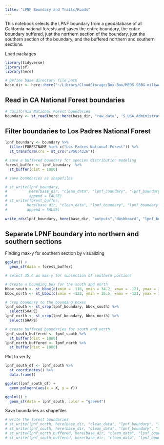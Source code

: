 ```yaml
---
title: "LPNF Boundary and Trails/Roads"
---
```


This notebook selects the LPNF boundary from a geodatabase of all California national forests and saves the entire boundary, the entire boundary buffered, just the northern section of the boundary, just the southern section of the boundary, and the buffered northern and southern sections.

Load packages
```r
library(tidyverse)
library(sf)
library(here)

# Define base directory file path
base_dir <- here::here("~/Library/CloudStorage/Box-Box/MEDS-SBBG-milkweed")
```

## Read in CA National Forest boundaries
```r
# California National Forest boundaries
boundary <- st_read(here::here(base_dir, "raw_data", "S_USA_AdministrativeForest.gdb"))
```

## Filter boundaries to Los Padres National Forest
```r
lpnf_boundary <- boundary %>% 
  filter(FORESTNAME %in% c("Los Padres National Forest")) %>%
  st_transform(crs = st_crs("EPSG:4326"))

# save a buffered boundary for species distribution modeling
forest_buffer <- lpnf_boundary  %>%
  st_buffer(dist = 1000)

# save boundaries as shapefiles

# st_write(lpnf_boundary,
#          here(base_dir, "clean_data", "lpnf_boundary", "lpnf_boundary", "lpnf_boundary.shp"),
#          append = FALSE)
# st_write(forest_buffer,
#         here(base_dir, "clean_data", "lpnf_boundary", "lpnf_boundary_buffered", "lpnf_boundary_buffered.shp"),
#         append = FALSE)
 
write_rds(lpnf_boundary, here(base_dir, "outputs","dashboard", "lpnf_boundary.rda"))
```

## Separate LPNF boundary into northern and southern sections

Finding max-y for southern section by visualizing
```r
ggplot() +
  geom_sf(data = forest_buffer)

# select 35.6 as max-y for subsection of southern portion! 
```

```r
# Create a bounding box for the south and north
bbox_south <- st_bbox(c(xmin = -118, ymin = 34.2, xmax = -121, ymax = 35.5),  crs = st_crs(4326))
bbox_north <- st_bbox(c(xmin = -122, ymin = 35.5, xmax = -121, ymax = 36.5),  crs = st_crs(4326))

# Crop boundary to the bounding boxes
lpnf_south <- st_crop(lpnf_boundary, bbox_south) %>%
  select(SHAPE)
lpnf_north <- st_crop(lpnf_boundary, bbox_north) %>% 
  select(SHAPE)

# create buffered boundaries for south and north
lpnf_south_buffered <- lpnf_south %>%
  st_buffer(dist = 1000)
lpnf_north_buffered <- lpnf_north %>%
  st_buffer(dist = 1000)
```

Plot to verify 
```r
lpnf_south_df <- lpnf_south %>%
  st_coordinates() %>%
  data.frame()

ggplot(lpnf_south_df) +
  geom_polygon(aes(x = X, y = Y))

ggplot() +
  geom_sf(data = lpnf_south, color = "green4")
```

Save boundaries as shapefiles
```r
# write the forest boundaries
# st_write(lpnf_north, here(base_dir, "clean_data", "lpnf_boundary", "lpnf_boundary_north", "lpnf_boundary_north.shp"), append = FALSE)
# st_write(lpnf_south, here(base_dir, "clean_data", "lpnf_boundary", "lpnf_boundary_south", "lpnf_boundary_south.shp"), append = FALSE)
# st_write(lpnf_north_buffered, here(base_dir, "clean_data", "lpnf_boundary", "lpnf_boundary_north_buffered", "lpnf_boundary_north_buffered.shp"), append = FALSE)
# st_write(lpnf_south_buffered, here(base_dir, "clean_data", "lpnf_boundary", "lpnf_boundary_south_buffered", "lpnf_boundary_south_buffered.shp"), append = FALSE)
```


